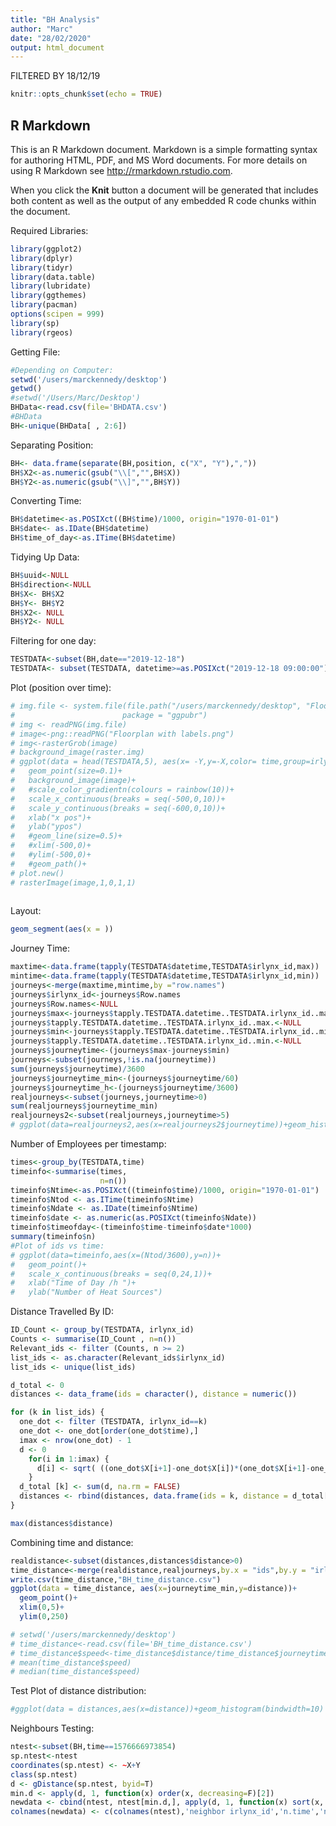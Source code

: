```yaml
---
title: "BH Analysis"
author: "Marc"
date: "28/02/2020"
output: html_document
---
```


FILTERED BY 18/12/19

```r
knitr::opts_chunk$set(echo = TRUE)
```

## R Markdown

This is an R Markdown document. Markdown is a simple formatting syntax for authoring HTML, PDF, and MS Word documents. For more details on using R Markdown see <http://rmarkdown.rstudio.com>.

When you click the **Knit** button a document will be generated that includes both content as well as the output of any embedded R code chunks within the document.

Required Libraries:
```r
library(ggplot2)
library(dplyr)
library(tidyr)
library(data.table)
library(lubridate)
library(ggthemes)
library(pacman)
options(scipen = 999)
library(sp)
library(rgeos)
```

Getting File:
```r
#Depending on Computer:
setwd('/users/marckennedy/desktop')
getwd()
#setwd('/Users/Marc/Desktop')
BHData<-read.csv(file='BHDATA.csv')
#BHData
BH<-unique(BHData[ , 2:6])

```

Separating Position:
```r
BH<- data.frame(separate(BH,position, c("X", "Y"),","))
BH$X2<-as.numeric(gsub("\\[","",BH$X))
BH$Y2<-as.numeric(gsub("\\]","",BH$Y))
```

Converting Time:
```r
BH$datetime<-as.POSIXct((BH$time)/1000, origin="1970-01-01")
BH$date<- as.IDate(BH$datetime)
BH$time_of_day<-as.ITime(BH$datetime)
```

Tidying Up Data:
```r
BH$uuid<-NULL
BH$direction<-NULL
BH$X<- BH$X2
BH$Y<- BH$Y2
BH$X2<- NULL
BH$Y2<- NULL
```

Filtering for one day:
```r
TESTDATA<-subset(BH,date=="2019-12-18")
TESTDATA<- subset(TESTDATA, datetime>=as.POSIXct("2019-12-18 09:00:00") & datetime<=as.POSIXct("2019-12-18 17:00:00"))
```


Plot (position over time):
```r
# img.file <- system.file(file.path("/users/marckennedy/desktop", "Floorplan with labels.png"),
#                        package = "ggpubr")
# img <- readPNG(img.file)
# image<-png::readPNG("Floorplan with labels.png")
# img<-rasterGrob(image)
# background_image(raster.img)
# ggplot(data = head(TESTDATA,5), aes(x= -Y,y=-X,color= time,group=irlynx_id))+
#   geom_point(size=0.1)+
#   background_image(image)+
#   #scale_color_gradientn(colours = rainbow(10))+
#   scale_x_continuous(breaks = seq(-500,0,10))+
#   scale_y_continuous(breaks = seq(-600,0,10))+
#   xlab("x pos")+
#   ylab("ypos")
#   #geom_line(size=0.5)+
#   #xlim(-500,0)+
#   #ylim(-500,0)+
#   #geom_path()+
# plot.new() 
# rasterImage(image,1,0,1,1)
  
```

Layout:
```r
geom_segment(aes(x = ))
```


Journey Time:
```r
maxtime<-data.frame(tapply(TESTDATA$datetime,TESTDATA$irlynx_id,max))
mintime<-data.frame(tapply(TESTDATA$datetime,TESTDATA$irlynx_id,min))
journeys<-merge(maxtime,mintime,by ="row.names")
journeys$irlynx_id<-journeys$Row.names
journeys$Row.names<-NULL
journeys$max<-journeys$tapply.TESTDATA.datetime..TESTDATA.irlynx_id..max.
journeys$tapply.TESTDATA.datetime..TESTDATA.irlynx_id..max.<-NULL
journeys$min<-journeys$tapply.TESTDATA.datetime..TESTDATA.irlynx_id..min.
journeys$tapply.TESTDATA.datetime..TESTDATA.irlynx_id..min.<-NULL
journeys$journeytime<-(journeys$max-journeys$min)
journeys<-subset(journeys,!is.na(journeytime))
sum(journeys$journeytime)/3600
journeys$journeytime_min<-(journeys$journeytime/60)
journeys$journeytime_h<-(journeys$journeytime/3600)
realjourneys<-subset(journeys,journeytime>0)
sum(realjourneys$journeytime_min)
realjourneys2<-subset(realjourneys,journeytime>5)
# ggplot(data=realjourneys2,aes(x=realjourneys2$journeytime))+geom_histogram(binwidth = 0.05)+scale_x_log10()
```

Number of Employees per timestamp:
```r
times<-group_by(TESTDATA,time)
timeinfo<-summarise(times,
                    n=n())
timeinfo$Ntime<-as.POSIXct((timeinfo$time)/1000, origin="1970-01-01")
timeinfo$Ntod <- as.ITime(timeinfo$Ntime)
timeinfo$Ndate <- as.IDate(timeinfo$Ntime)
timeinfo$date <- as.numeric(as.POSIXct(timeinfo$Ndate))
timeinfo$timeofday<-(timeinfo$time-timeinfo$date*1000)
summary(timeinfo$n)
#Plot of ids vs time:
# ggplot(data=timeinfo,aes(x=(Ntod/3600),y=n))+
#   geom_point()+
#   scale_x_continuous(breaks = seq(0,24,1))+
#   xlab("Time of Day /h ")+
#   ylab("Number of Heat Sources")
```


Distance Travelled By ID:
```r


ID_Count <- group_by(TESTDATA, irlynx_id)
Counts <- summarise(ID_Count , n=n())
Relevant_ids <- filter (Counts, n >= 2)
list_ids <- as.character(Relevant_ids$irlynx_id)
list_ids <- unique(list_ids)

d_total <- 0
distances <- data_frame(ids = character(), distance = numeric())

for (k in list_ids) {
  one_dot <- filter (TESTDATA, irlynx_id==k)
  one_dot <- one_dot[order(one_dot$time),]
  imax <- nrow(one_dot) - 1
  d <- 0 
    for(i in 1:imax) {
      d[i] <- sqrt( ((one_dot$X[i+1]-one_dot$X[i])*(one_dot$X[i+1]-one_dot$X[i]))+((one_dot$Y[i+1]-one_dot$Y[i])*(one_dot$Y[i+1]-one_dot$Y[i])))
    }
  d_total [k] <- sum(d, na.rm = FALSE)
  distances <- rbind(distances, data.frame(ids = k, distance = d_total[k]))
}

max(distances$distance)
```

Combining time and distance:
```r
realdistance<-subset(distances,distances$distance>0)
time_distance<-merge(realdistance,realjourneys,by.x = "ids",by.y = "irlynx_id")
write.csv(time_distance,"BH_time_distance.csv")
ggplot(data = time_distance, aes(x=journeytime_min,y=distance))+
  geom_point()+
  xlim(0,5)+
  ylim(0,250)
```


```r
# setwd('/users/marckennedy/desktop')
# time_distance<-read.csv(file='BH_time_distance.csv')
# time_distance$speed<-time_distance$distance/time_distance$journeytime
# mean(time_distance$speed)
# median(time_distance$speed)
```


Test Plot of distance distribution:
```r
#ggplot(data = distances,aes(x=distance))+geom_histogram(bindwidth=10)
```

Neighbours Testing:
```r

ntest<-subset(BH,time==1576666973854)
sp.ntest<-ntest
coordinates(sp.ntest) <- ~X+Y
class(sp.ntest)
d <- gDistance(sp.ntest, byid=T)
min.d <- apply(d, 1, function(x) order(x, decreasing=F)[2])
newdata <- cbind(ntest, ntest[min.d,], apply(d, 1, function(x) sort(x, decreasing=F)[2]))
colnames(newdata) <- c(colnames(ntest),'neighbor irlynx_id','n.time','n.X','n.Y', '','','', 'distance')
```

